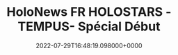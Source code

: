 ---
title: "HoloNews FR HOLOSTARS -TEMPUS- Spécial Début"
date: "2022-07-29T16:48:19.098000+0000"
link: "https://reddit.com/r/HoloNews/comments/wb9p8l/holonews_fr_holostars_tempus_debut_special/"
images: ["https://preview.redd.it/s3o8xm90eje91.png?width=640&crop=smart&auto=webp&s=5f815dfa385e0dc4ec9d2420c9b8797d4fa87912","https://preview.redd.it/dzfp4g90eje91.png?width=640&crop=smart&auto=webp&s=fa65ce7c399eabe49e812bcc3d6bb90e9c6a8d16","https://preview.redd.it/1l6aug90eje91.png?width=640&crop=smart&auto=webp&s=7c5090263bb163bf3020f29bab44ca74085165e2","https://preview.redd.it/fof8f890eje91.png?width=640&crop=smart&auto=webp&s=9ee443c7184986cfaf58b8d68f7347acc5853bcf","https://i.redd.it/9me7cj90eje91.gif","https://preview.redd.it/6q8s1b90eje91.png?width=640&crop=smart&auto=webp&s=7228c1761c79ebcdaa352127176cb3117ca67488","https://i.redd.it/wvug0k90eje91.gif","https://preview.redd.it/9667kj90eje91.png?width=640&crop=smart&auto=webp&s=19be89c4e53f73b9bb6f1d1024396c36772e896a","https://i.redd.it/qv6kyba0eje91.gif","https://preview.redd.it/51pm4l90eje91.png?width=640&crop=smart&auto=webp&s=1dd35c7dec15eefd454db979107adec415f8b81e","https://i.redd.it/tx0hgea0eje91.gif","https://preview.redd.it/9lxhek90eje91.png?width=640&crop=smart&auto=webp&s=1adc267edf7a1ae0e5f05675343b1a0955a9b5f8","https://preview.redd.it/fq3b1a90eje91.png?width=640&crop=smart&auto=webp&s=bdf99bae5fda3bf96e07dd7d0f6e3e41824bf82d","https://i.redd.it/ipc9kf90eje91.gif","https://preview.redd.it/0f6c7b90eje91.png?width=640&crop=smart&auto=webp&s=40206813ba65394ad97839d3c6c93aaa9ba24fdb","https://preview.redd.it/0elfze90eje91.png?width=640&crop=smart&auto=webp&s=faa0f4ab8e9190bfddba66825c238853e86649f2"]
tags: ["special"]
---